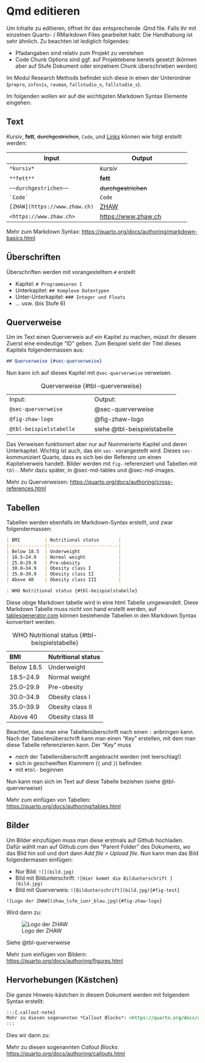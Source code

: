 # Qmd editieren

Um Inhalte zu editieren, öffnet ihr das entsprechende .Qmd file. Falls ihr mit einzelnen Quarto- / RMarkdown Files gearbeitet habt: Die Handhabung ist sehr ähnlich. Zu beachten ist lediglich folgendes:

- Pfadangaben sind relativ zum Projekt zu verstehen
- Code Chunk Options sind ggf. auf Projektebene bereits gesetzt (können aber auf Stufe Dokument oder einzelnem Chunk überschrieben werden)

:::{.content-visible when-profile="research-methods"}
Im Modul Research Methods befindet sich diese in einen der Unterordner (`prepro`, `infovis`, `rauman`, `fallstudio_n`, `fallstudie_s`).
:::

Im folgenden wollen wir auf die wichtigsten Markdown Syntax Elemente eingehen:

## Text

*Kursiv*, **fett**, ~~durchgestrichen~~, `Code`, und [Links](https//www.example.com) können wie folgt erstellt werden:

+-------------------------------------+-------------------------------------+
| Input                               | Output                              |
+=====================================+=====================================+
| `*kursiv*`                          | *kursiv*                            |
+-------------------------------------+-------------------------------------+
| `**fett**`                          | **fett**                            |
+-------------------------------------+-------------------------------------+
| `~~durchgestrichen~~`               | ~~durchgestrichen~~                 |
+-------------------------------------+-------------------------------------+
| `` `Code` ``                        | `Code`                              |
+-------------------------------------+-------------------------------------+
| `[ZHAW](https://www.zhaw.ch)`       | [ZHAW](https://www.zhaw.ch)         |
+-------------------------------------+-------------------------------------+
| `<https://www.zhaw.ch>`             | <https://www.zhaw.ch>               |
+-------------------------------------+-------------------------------------+

:::{.callout-note}
Mehr zum Markdown Syntax: <https://quarto.org/docs/authoring/markdown-basics.html>
:::

## Überschriften

Überschriften werden mit vorangestelltem `#` erstellt

- Kapitel: `# Programmieren I`
- Unterkapitel: `## Komplexe Datentypen`
- Unter-Unterkapitel: `### Integer und Floats`
- ... usw. (bis Stufe 6)

## Querverweise {#sec-querverweise}

Um im Text einen Querverweis auf ein Kapitel zu machen, müsst ihr diesem Zuerst eine eindeutige "ID" geben. Zum Beispiel sieht der Titel dieses Kapitels folgendermassen aus:

```markdown
## Querverweise {#sec-querverweise}
```

Nun kann ich auf dieses Kapitel mit `@sec-querverweise` verweisen. 

+-----------------------------------+-----------------------------------+
| Input:                            | Output:                           |
+-----------------------------------+-----------------------------------+
| `@sec-querverweise`               | @sec-querverweise                 |
+-----------------------------------+-----------------------------------+
| `@fig-zhaw-logo`                  | @fig-zhaw-logo                    |
+-----------------------------------+-----------------------------------+
| `@tbl-beispielstabelle`           | siehe @tbl-beispielstabelle       |
+-----------------------------------+-----------------------------------+

: Querverweise {#tbl-querverweise}

Das Verweisen funktioniert aber nur auf Nummerierte Kapitel und deren Unterkapitel. Wichtig ist auch, das ein `sec-` vorangestellt wird. Dieses `sec-` kommuniziert Quarto, dass es sich bei der Referenz um einen Kapitelverweis handelt. Bilder werden mit `fig-` referenziert und Tabellen mit `tbl-`. Mehr dazu später, in @sec-md-tables und @sec-md-images.

:::{.callout-note}
Mehr zu Querverweisen: <https://quarto.org/docs/authoring/cross-references.html>
:::

## Tabellen{#sec-md-tables}

Tabellen werden ebenfalls im Markdown-Syntax erstellt, und zwar folgendermassen:

```markdown
| BMI         | Nutritional status       | 
|:------------|:-------------------------|
| Below 18.5  | Underweight              |
| 18.5–24.9   | Normal weight            |
| 25.0–29.9   | Pre-obesity              |
| 30.0–34.9   | Obesity class I          |
| 35.0–39.9   | Obesity class II         |
| Above 40    | Obesity class III        |

: WHO Nutritional status {#tbl-beispielstabelle}

``` 

Diese obige Markdown tabelle wird in eine html Tabelle umgewandelt. Diese Markdown Tabelle muss nicht von hand erstellt werden, auf [tablesgenerator.com](https://www.tablesgenerator.com/markdown_tables) können bestehende Tabellen in den Markdown Syntax konvertiert werden.

| BMI         | Nutritional status       | 
|:------------|:-------------------------|
| Below 18.5  | Underweight              |
| 18.5–24.9   | Normal weight            |
| 25.0–29.9   | Pre-obesity              |
| 30.0–34.9   | Obesity class I          |
| 35.0–39.9   | Obesity class II         |
| Above 40    | Obesity class III        |

: WHO Nutritional status {#tbl-beispielstabelle}

Beachtet, dass man eine Tabellenüberschrift nach einen `:` anbringen kann. Nach der Tabellenüberschrift kann man einen "Key" erstellen, mit dem man diese Tabelle referenzieren kann. Der "Key" muss 

- *nach* der Tabellenüberschrift angebracht werden (mit leerschlag!)
- sich in geschweiften Klammern (`{` und `}`) befinden
- mit `#tbl-` beginnen

Nun kann man sich im Text auf diese Tabelle beziehen (siehe @tbl-querverweise)

:::{.callout-note}
Mehr zum einfügen von Tabellen: <https://quarto.org/docs/authoring/tables.html>
:::

## Bilder{#sec-md-images}

Um Bilder einzufügen muss man diese erstmals auf Github hochladen. Dafür wählt man auf Github.com den "Parent Folder" des Dokuments, wo das Bild hin soll und dort dann *Add file > Upload file*. Nun kann man das Bild folgendermasen einfügen:

- Nur Bild: `![](bild.jpg)`
- Bild mit Bildunterschrift: `![Hier kommt die Bildunterschrift ](bild.jpg)`
- Bild mit Querverweis: `![Bildunterschrift](bild.jpg){#fig-test}`

````
![Logo der ZHAW](zhaw_lsfm_iunr_blau.jpg){#fig-zhaw-logo}
````

Wird dann zu:

![Logo der ZHAW](zhaw_lsfm_iunr_blau.jpg){#fig-zhaw-logo}

Siehe @tbl-querverweise

:::{.callout-note}
Mehr zum einfügen von Bildern: <https://quarto.org/docs/authoring/figures.html>
:::

## Hervorhebungen (Kästchen)

Die ganze Hinweis-kästchen in diesem Dokument werden mit folgendem Syntax erstellt:

````markdown
:::{.callout-note}
Mehr zu diesen sogenannten *Callout Blocks*: <https://quarto.org/docs/authoring/callouts.html>
:::
````

Dies wir dann zu:

:::{.callout-note}
Mehr zu diesen sogenannten *Callout Blocks*: <https://quarto.org/docs/authoring/callouts.html>
:::